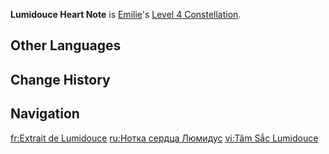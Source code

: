 {{Constellation Infobox
|image         = Constellation Lumidouce Heart Note.png
|character     = Emilie
|level         = 4
|description   = '''Aromatic Explication''''s duration is increased by 2s. The interval between opponents being selected as the target for Scented Dew is decreased by 0.3s.
|scale_att1    = 
|scale_att2    = 
|utility1      = Duration Increase
|utility2      = 
}}
'''Lumidouce Heart Note''' is [[Emilie]]'s [[Level 4 Constellation]].
<!--
==Gameplay Notes==
--><!--
==Preview==
{Preview
|file = Lumidouce Heart Note Preview
}
-->
==Other Languages==
{{Other Languages
|en       = Lumidouce Heart Note
|zhs      = 柔灯心韵
|zhs_rm   = Róudēng Xīnyùn
|zht      = 柔燈心韻
|zht_rm   = Róudēng Xīnyùn
|zh_tl    = 
|ja       = ルミドゥースの心
|ja_rm    = Rumiduusu no Kokoro
|ja_tl    = Lumidouce's Heart
|ko       = 등방울 하트 노트
|ko_rm    = 
|ko_tl    = 
|es       = Pasión lumidulce
|es_tl    = Sweetlight Passion
|fr       = Extrait de Lumidouce
|fr_tl    = Lumidouce Extract
|ru       = Нотка сердца Люмидус
|ru_tl    = Faint Lumidouce Heart Note
|th       = Lumidouce Heart Note
|vi       = Tâm Sắc Lumidouce
|vi_tl    = 
|de       = Lumidouce-Herz
|de_tl    = Lumidouce Heart
|id       = Lumidouce Heart Note
|pt       = Aroma Lumidouce
|pt_tl    = 
|tr       = Lumidouce Kalp Notası
|tr_tl    = 
|it       = Nota di cuore di Lumidouce
|it_tl    = Lumidouce Heart Note
}}

==Change History==
{{Change History|4.8}}

==Navigation==
{{Talent Navbox|Emilie}}

[[fr:Extrait de Lumidouce]]
[[ru:Нотка сердца Люмидус]]
[[vi:Tâm Sắc Lumidouce]]